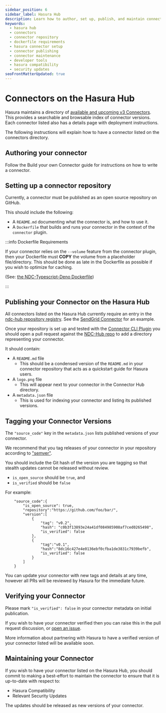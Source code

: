 ```yaml
---
sidebar_position: 6
sidebar_label: Hasura Hub
description: Learn how to author, set up, publish, and maintain connectors on the Hasura Hub. Explore our index of available and upcoming v3 Connectors.
keywords:
  - hasura hub
  - connectors
  - connector repository
  - dockerfile requirements
  - hasura connector setup
  - connector publishing
  - connector maintenance
  - developer tools
  - hasura compatibility
  - security updates
seoFrontMatterUpdated: true
---
```



# Connectors on the Hasura Hub

Hasura maintains a directory of [available and upcoming v3 Connectors](https://hasura.io/connectors/). This provides a
searchable and browsable index of connector versions. Each connector listed also has a details page with deployment
instructions.

The following instructions will explain how to have a connector listed on the connectors directory.

## Authoring your connector

Follow the <VersionedLink to="/connectors/build-your-own-connector/">Build your own Connector</VersionedLink> guide for
instructions on how to write a connector.

## Setting up a connector repository

Currently, a connector must be published as an open source repository on GitHub.

This should include the following:

- A `README.md` documenting what the connector is, and how to use it.
- A `Dockerfile` that builds and runs your connector in the context of the `connector` plugin.

:::info Dockerfile Requirements

If your connector relies on the `--volume` feature from the connector plugin, then your Dockerfile must **COPY** the
volume from a placeholder file/directory. This should be done as late in the Dockerfile as possible if you wish to
optimize for caching.

(See: [the NDC-Typescript-Deno Dockerfile](https://github.com/hasura/ndc-typescript-deno/blob/main/Dockerfile))

:::

## Publishing your Connector on the Hasura Hub

All connectors listed on the Hasura Hub currently require an entry in the [ndc-hub repository
registry](https://github.com/hasura/ndc-hub/tree/main/registry). See the
[SendGrid Connector](https://github.com/hasura/ndc-hub/tree/main/registry/sendgrid) for an example.

Once your repository is set up and tested with the
[Connector CLI Plugin](https://hasura.io/docs/latest/hasura-cli/connector-plugin/) you should open a pull request
against the [NDC-Hub repo](https://github.com/hasura/ndc-hub) to add a directory representing your connector.

It should contain:

- A `README.md` file
  - This should be a condensed version of the `README.md` in your connector repository that acts as a quickstart guide
    for Hasura users.
- A `logo.png` file
  - This will appear next to your connector in the Connector Hub directory.
- A `metadata.json` file
  - This is used for indexing your connector and listing its published versions.

## Tagging your Connector Versions

The `"source_code"` key in the `metadata.json` lists published versions of your connector.

We recommend that you tag releases of your connector in your repository according to ["semver"](https://semver.org).

You should include the Git hash of the version you are tagging so that stealth updates cannot be released without
review.

- `is_open_source` should be `true`, and
- `is_verified` should be `false`

For example:

```
    "source_code":{
        "is_open_source": true,
        "repository":"https://github.com/foo/bar/",
        "version":[
            {
                "tag": "v0.2",
                "hash": "c0b3f13893e24a41df084985908af7ced0265498",
                "is_verified": false
            },
            {
                "tag":"v0.1",
                "hash":"8dc16c427e4e0136ebf0cfba1de3831c7939befb",
                "is_verified": false
            }
        ]
    }
```

You can update your connector with new tags and details at any time, however all PRs will be reviewed by Hasura for the
immediate future.

## Verifying your Connector

Please mark `"is_verified": false` in your connector metadata on initial publication.

If you wish to have your connector verified then you can raise this in the pull request discussion, or
[open an issue](https://github.com/hasura/ndc-hub/issues/new).

More information about partnering with Hasura to have a verified version of your connector listed will be available
soon.

## Maintaining your Connector

If you wish to have your connector listed on the Hasura Hub, you should commit to making a best-effort to maintain the
connector to ensure that it is up-to-date with respect to:

- Hasura Compatibility
- Relevant Security Updates

The updates should be released as new versions of your connector.
